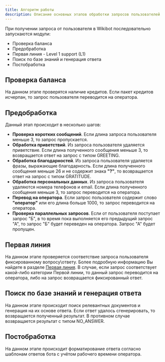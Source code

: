 ---
title: Алгоритм работы
description: Описание основных этапов обработки запросов пользователей
---

При получении запроса от пользователя в Wikibot последовательно запускаются модули:
- Проверка баланса
- Предобработка
- Первая линия - Level 1 support (L1)
- Поиск по базе знаний и генерация ответа
- Постобработка

## Проверка баланса

На данном этапе проверятся наличие кредитов. Если пакет кредитов исчерпан, то запрос пользователя переводится на оператора.

## Предобработка

Данный этап происходит в несколько шагов:

- **Проверка коротких сообщений**. Если длина запроса пользователя меньше 3, то запрос пропускается.
- **Обработка приветствий**. Из запроса пользователя удаляется приветствие.
  Если длина полученного сообщения меньше 3, то возвращается ответ на запрос с типом GREETING.
- **Обработка благодарностей**. Из запроса пользователя удаляется фразы, выражающие благодарность.
  Если длина полученного сообщения меньше 26 и не содержит знака **"?"**, то возвращается ответ на запрос с типом GRATITUDE.
- **Обработка персональных данных**. Из запроса пользователя удаляются номера телефонов и email.
  Если длина полученного сообщения меньше 3, то запрос переводится на оператора.
- **Перевод на оператора**. Если запрос пользователя содержит слово **"оператор"** или его длина больше 1000, то запрос переводится на оператора.
- **Проверка параллельных запросов**. Если от пользователя поступает запрос "Б",
  в то время пока выполняется его предыдущий запрос "А", то запрос "Б" будет переведен на оператора. Запрос "А" будет пропущен.

## Первая линия

На данном этапе проверяется соответствие запроса пользователя фиксированному вопросу\ответу.
Более подробную информацию Вы найдете в разделе [Первая линия](/lk/learn#vopros-otvet). В случае, если запрос соответствует какой-либо категории Первой линии, 
то данный запрос переводится на оператора, либо на запрос возвращается фиксированный ответ.

## Поиск по базе знаний и генерация ответа

На данном этапе происходит поиск релевантных документов и генерация на их основе ответа. Если ответ удалось сгенерировать, то возвращается полученный результат.
В противном случае возвращается результат с типом NO_ANSWER.

## Постобработка

На данном этапе происходит форматирование ответа согласно шаблонам ответов бота с учётом рабочего времени оператора.
